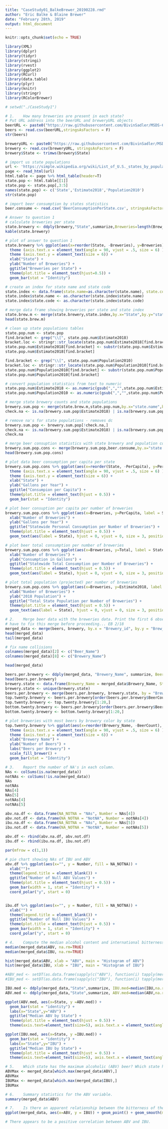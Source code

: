 ```yaml
---
title: "CaseStudy01_BalkeBrewer_20190228.rmd"
author: "Eric Balke & Blaine Brewer"
date: "February 28th, 2019"
output: html_document
---
```

  
  ```r
knitr::opts_chunk$set(echo = TRUE)
```

```r
library(XML)
library(dplyr)
library(tidyr)
library(stringi)
library(rvest)
library(ggplot2)
library(RCurl)
library(data.table)
library(plyr)
library(knitr)
library(stringr)
library(RColorBrewer)

# setwd("./CaseStudy1")

# 1.	How many breweries are present in each state?
# Put URL address into the beerURL and breweryURL objects
beerURL <- paste0("https://raw.githubusercontent.com/BivinSadler/MSDS-6306-Doing-Data-Science/master/Unit%207/Beers.csv")
beers <- read.csv(beerURL,stringsAsFactors = F)
str(beers)

breweryURL <- paste0("https://raw.githubusercontent.com/BivinSadler/MSDS-6306-Doing-Data-Science/master/Unit%207/Breweries.csv")
brewery <- read.csv(breweryURL, stringsAsFactors = F)
brewery$State <- trimws(brewery$State)

# import us state populations
url <- 'https://simple.wikipedia.org/wiki/List_of_U.S._states_by_population'
page <- read_html(url)
html.table <- page %>% html_table(header=T)
state.pop <- html.table[[1]]
state.pop <- state.pop[,3:5]
names(state.pop) <- c('State','Estimate2018','Population2010')
str(state.pop)

# import beer consumption by states statistics
beer.consume <- read.csv('BeerConsumptionPerState.csv', stringsAsFactors = F)

# Answer to question 1
# calculate breweries per state
state.brewery <- ddply(brewery,"State",summarize,Breweries=length(Brew_ID))
kable(state.brewery)

# plot of answer to question 1
state.brewery %>% ggplot(aes(x=reorder(State, -Breweries), y=Breweries)) + 
  theme (axis.text.x = element_text(angle = 90, vjust = .5, size = 6) ) +
  theme (axis.text.y = element_text(size = 6)) +
  xlab("State") +
  ylab("Number of Breweries") + 
  ggtitle("Breweries per State") +
  theme(plot.title = element_text(hjust=0.5)) +
  geom_bar(stat = "Identity")

# create an index for state name and state code
state.index <- data.frame(state.name=as.character(state.name), state.code=as.character(state.abb))
state.index$state.name <- as.character(state.index$state.name)
state.index$state.code <- as.character(state.index$state.code)

# merge data frame showing breweries per state and state index
state.brew.m <- merge(state.brewery,state.index,by.x="State",by.y="state.code",all.x = T)
head(state.brew.m)

# clean up state populations tables
state.pop.num <- state.pop
find.bracket <- grep("\\[", state.pop.num$Estimate2018)
bracket.loc <- stringr::str_locate(state.pop.num$Estimate2018[find.bracket],"\\[")
state.pop.num$Estimate2018[find.bracket] <- substr(state.pop.num$Estimate2018[find.bracket],1,bracket.loc[,1] - 1)
state.pop.num$Estimate2018[find.bracket]

find.bracket <- grep("\\[", state.pop.num$Population2010)
bracket.loc <- stringr::str_locate(state.pop.num$Population2010[find.bracket],"\\[")
state.pop.num$Population2010[find.bracket] <- substr(state.pop.num$Population2010[find.bracket],1,bracket.loc[,1] - 1)
state.pop.num$Population2010[find.bracket]

# convert population statistics from text to numeric
state.pop.num$Estimate2018 <- as.numeric(gsub(",","",state.pop.num$Estimate2018))
state.pop.num$Population2010 <- as.numeric(gsub(",","",state.pop.num$Population2010))

# merge state brewery counts and state populations
brewery.sum.pop <- merge(state.brew.m,state.pop.num,by.x="state.name",by.y="State",all.x = T)
check.na <- is.na(brewery.sum.pop$Estimate2018) | is.na(brewery.sum.pop$Population2010)

# remove na's for state populations - removes dc
brewery.sum.pop <- brewery.sum.pop[!check.na,]
check.na <- is.na(brewery.sum.pop$Estimate2018) | is.na(brewery.sum.pop$Population2010)
check.na

# merge beer consuption statistics with state brewery and population counts
brewery.sum.pop.cons <- merge(brewery.sum.pop,beer.consume,by.x="state.name",by.y="State",all.x = T)
head(brewery.sum.pop.cons)

# plot data beer consumption per capita per state
brewery.sum.pop.cons %>% ggplot(aes(x=reorder(State, -PerCapita), y=PerCapita)) + 
  theme (axis.text.x = element_text(angle = 90, vjust = .5, size = 6) ) +
  theme (axis.text.y = element_text(size = 6)) +
  xlab("State") +
  ylab("Gallons per Year") + 
  ggtitle("Consumpion per Capita") +
  theme(plot.title = element_text(hjust = 0.5)) +
  geom_bar(stat = "Identity")

# plot beer consuption per capita per number of breweries
brewery.sum.pop.cons %>% ggplot(aes(x=Breweries, y=PerCapita, label = State)) +
  xlab("Number of Breweries") +
  ylab("Gallons per Year") +
  ggtitle("Statewide Personal Consumption per Number of Breweries") +
  theme(plot.title = element_text(hjust = 0.5)) +
  geom_text(aes(label = State), hjust = 0, vjust = 0, size = 3, position = position_jitter(width = 0.5, height = 0.5))

# plot beer total consumption per number of breweries
brewery.sum.pop.cons %>% ggplot(aes(x=Breweries, y=Total, label = State)) +
  xlab("Number of Breweries") +
  ylab("Consumption in Gallons") +
  ggtitle("Statewide Total Consumption per Number of Breweries") +
  theme(plot.title = element_text(hjust = 0.5)) +
  geom_text(aes(label = State), hjust = 0, vjust = 0, size = 3, position = position_jitter(width = 0.5, height = 0.5))

# plot total population (projected) per number of breweries
brewery.sum.pop.cons %>% ggplot(aes(x=Breweries, y=Estimate2018, label = State)) +
  xlab("Number of Breweries") +
  ylab("2018 Population") +
  ggtitle("Total State Population per Number of Breweries") +
  theme(plot.title = element_text(hjust = 0.5)) +
  geom_text(aes(label = State), hjust = 0, vjust = 0, size = 3, position = position_jitter(width = 0.5, height = 0.5))

# 2.	Merge beer data with the breweries data. Print the first 6 observations and the last six observations to check the merged file.
# have to fix this merge before proceeding... EB 2/18
merged_data <- merge(beers, brewery, by.x = "Brewery_id", by.y = "Brew_ID")
head(merged_data)
tail(merged_data)

# fix name collisions
colnames(merged_data)[2] <- c("Beer_Name")
colnames(merged_data)[8] <- c("Brewery_Name")

head(merged_data)

beers.per.brewery <- ddply(merged_data, "Brewery_Name", summarize, BeerCount = length(Beer_ID))
head(beers.per.brewery)
brewery.state <- data.frame(Brewery_Name = merged_data$Brewery_Name, State = merged_data$State)
brewery.state <- unique(brewery.state)
beers.per.brewery <- merge(beers.per.brewery, brewery.state, by = "Brewery_Name", all.y = T)
top.twenty.brewery <- beers.per.brewery[order(beers.per.brewery$BeerCount, decreasing = T),]
top.twenty.brewery <- top.twenty.brewery[1:20,]
bottom.twenty.brewery <- beers.per.brewery[order(beers.per.brewery$BeerCount, decreasing = F),]
bottom.twenty.brewery <- bottom.twenty.brewery[1:20,]

# plot breweries with most beers by brewery color by state
top.twenty.brewery %>% ggplot(aes(x=reorder(Brewery_Name, -BeerCount), y=BeerCount, color = State)) + 
  theme (axis.text.x = element_text(angle = 90, vjust = .5, size = 6) ) +
  theme (axis.text.y = element_text(size = 6)) +
  xlab("Brewery Name") +
  ylab("Number of Beers") + 
  labs("Beers per Brewery") +
  scale_fill_brewer() +
  geom_bar(stat = "Identity")

# 3.	Report the number of NA's in each column.
NAs <- colSums(is.na(merged_data))
notNAs <- colSums(!is.na(merged_data))
NAs
notNAs
NAs[4]
NAs[5]
notNAs[4]
notNAs[5]

abv.na.df <- data.frame(NA_NOTNA = "NAs", Number = NAs[4])
abv.not.df <- data.frame(NA_NOTNA = "NotNA", Number = notNAs[4])
ibu.na.df <- data.frame(NA_NOTNA = "NAs", Number = NAs[5])
ibu.not.df <- data.frame(NA_NOTNA = "NotNA", Number = notNAs[5])

abv.df <- rbind(abv.na.df, abv.not.df)
ibu.df <- rbind(ibu.na.df, ibu.not.df)

par(mfrow = c(1,1))

# pie chart showing NAs of IBU and ABV
abv.df %>% ggplot(aes(x="", y = Number, fill = NA_NOTNA)) + 
  xlab("")+
  theme(legend.title = element_blank()) +
  ggtitle("Number of Null ABV Values") +
  theme(plot.title = element_text(hjust = 0.5)) +
  geom_bar(width = 1, stat = "Identity") +
  coord_polar("y", start = 0)


ibu.df %>% ggplot(aes(x="", y = Number, fill = NA_NOTNA)) +
  xlab("") +
  theme(legend.title = element_blank()) +
  ggtitle("Number of Null IBU Values") +
  theme(plot.title = element_text(hjust = 0.5)) +
  geom_bar(width = 1, stat = "Identity") +
  coord_polar("y", start = 0)

# 4.	Compute the median alcohol content and international bitterness unit for each state. Plot a bar chart to compare.
median(merged_data$ABV, na.rm=TRUE)
median(merged_data$IBU, na.rm=TRUE)

hist(merged_data$ABV, xlab = "ABV", main = "Histogram of ABV")
hist(merged_data$IBU, xlab = "IBU", main = "Histogram of IBU")

#ABV_med <- setDT(as.data.frame(sapply(c("ABV"), function(i) tapply(merged_data[[i]], merged_data$State, median, na.rm=TRUE))), keep.rownames = "State")[]
#IBU_med <- setDT(as.data.frame(sapply(c("IBU"), function(i) tapply(merged_data[[i]], merged_data$State, median, na.rm=TRUE))), keep.rownames = "State")[]

IBU.med <- ddply(merged_data,"State",summarize, IBU.med=median(IBU,na.rm = TRUE))
ABV.med <- ddply(merged_data,"State",summarize, ABV.med=median(ABV,na.rm = TRUE))

ggplot(ABV.med, aes(x=State, y =ABV.med)) + 
  geom_bar(stat = "identity") + 
  labs(x="State",y="ABV") + 
  ggtitle("Median ABV by State") + 
  theme(plot.title = element_text(hjust = 0.5)) + 
  theme(axis.text=element_text(size=5), axis.text.x = element_text(angle = 90, vjust = 0.5))

ggplot(IBU.med, aes(x=State, y =IBU.med)) + 
  geom_bar(stat = "identity") + 
  labs(x="State",y="IBU") + 
  ggtitle("Median IBU by State") + 
  theme(plot.title = element_text(hjust = 0.5)) + 
  theme(axis.text=element_text(size=5), axis.text.x = element_text(angle = 90, vjust = 0.5))

# 5.	Which state has the maximum alcoholic (ABV) beer? Which state has the most bitter (IBU) beer?
ABVMax <- merged_data[which.max(merged_data$ABV),]
ABVMax
IBUMax <- merged_data[which.max(merged_data$IBU),]
IBUMax

# 6.	Summary statistics for the ABV variable.
summary(merged_data$ABV)

# 7.	Is there an apparent relationship between the bitterness of the beer and its alcoholic content? Draw a scatter plot.
ggplot(merged_data, aes(x=ABV, y = IBU)) + geom_point() + geom_smooth(method="lm", se=TRUE, fullrange=FALSE, level=0.95, linetype="dashed", color="darkred", fill="blue")

# There appears to be a positive correlation between ABV and IBU.
```
